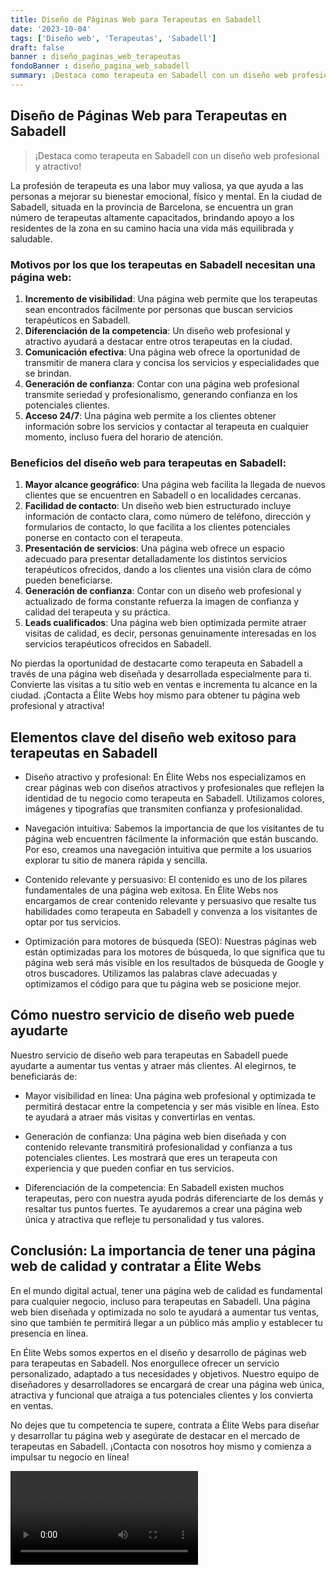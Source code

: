 ```yaml
---
title: Diseño de Páginas Web para Terapeutas en Sabadell
date: '2023-10-04'
tags: ['Diseño web', 'Terapeutas', 'Sabadell']
draft: false
banner : diseño_paginas_web_terapeutas
fondoBanner : diseño_pagina_web_sabadell
summary: ¡Destaca como terapeuta en Sabadell con un diseño web profesional y atractivo!
---
```


## Diseño de Páginas Web para Terapeutas en Sabadell

> ¡Destaca como terapeuta en Sabadell con un diseño web profesional y atractivo!

La profesión de terapeuta es una labor muy valiosa, ya que ayuda a las personas a mejorar su bienestar emocional, físico y mental. En la ciudad de Sabadell, situada en la provincia de Barcelona, se encuentra un gran número de terapeutas altamente capacitados, brindando apoyo a los residentes de la zona en su camino hacia una vida más equilibrada y saludable.

### Motivos por los que los terapeutas en Sabadell necesitan una página web:
1. **Incremento de visibilidad**: Una página web permite que los terapeutas sean encontrados fácilmente por personas que buscan servicios terapéuticos en Sabadell.
2. **Diferenciación de la competencia**: Un diseño web profesional y atractivo ayudará a destacar entre otros terapeutas en la ciudad.
3. **Comunicación efectiva**: Una página web ofrece la oportunidad de transmitir de manera clara y concisa los servicios y especialidades que se brindan.
4. **Generación de confianza**: Contar con una página web profesional transmite seriedad y profesionalismo, generando confianza en los potenciales clientes.
5. **Acceso 24/7**: Una página web permite a los clientes obtener información sobre los servicios y contactar al terapeuta en cualquier momento, incluso fuera del horario de atención.

### Beneficios del diseño web para terapeutas en Sabadell:
1. **Mayor alcance geográfico**: Una página web facilita la llegada de nuevos clientes que se encuentren en Sabadell o en localidades cercanas.
2. **Facilidad de contacto**: Un diseño web bien estructurado incluye información de contacto clara, como número de teléfono, dirección y formularios de contacto, lo que facilita a los clientes potenciales ponerse en contacto con el terapeuta.
3. **Presentación de servicios**: Una página web ofrece un espacio adecuado para presentar detalladamente los distintos servicios terapéuticos ofrecidos, dando a los clientes una visión clara de cómo pueden beneficiarse.
4. **Generación de confianza**: Contar con un diseño web profesional y actualizado de forma constante refuerza la imagen de confianza y calidad del terapeuta y su práctica.
5. **Leads cualificados**: Una página web bien optimizada permite atraer visitas de calidad, es decir, personas genuinamente interesadas en los servicios terapéuticos ofrecidos en Sabadell.

No pierdas la oportunidad de destacarte como terapeuta en Sabadell a través de una página web diseñada y desarrollada especialmente para ti. Convierte las visitas a tu sitio web en ventas e incrementa tu alcance en la ciudad. ¡Contacta a Élite Webs hoy mismo para obtener tu página web profesional y atractiva!

<GifSeo />

<Cta />

## Elementos clave del diseño web exitoso para terapeutas en Sabadell

- Diseño atractivo y profesional: En Élite Webs nos especializamos en crear páginas web con diseños atractivos y profesionales que reflejen la identidad de tu negocio como terapeuta en Sabadell. Utilizamos colores, imágenes y tipografías que transmiten confianza y profesionalidad.

- Navegación intuitiva: Sabemos la importancia de que los visitantes de tu página web encuentren fácilmente la información que están buscando. Por eso, creamos una navegación intuitiva que permite a los usuarios explorar tu sitio de manera rápida y sencilla.

- Contenido relevante y persuasivo: El contenido es uno de los pilares fundamentales de una página web exitosa. En Élite Webs nos encargamos de crear contenido relevante y persuasivo que resalte tus habilidades como terapeuta en Sabadell y convenza a los visitantes de optar por tus servicios.

- Optimización para motores de búsqueda (SEO): Nuestras páginas web están optimizadas para los motores de búsqueda, lo que significa que tu página web será más visible en los resultados de búsqueda de Google y otros buscadores. Utilizamos las palabras clave adecuadas y optimizamos el código para que tu página web se posicione mejor.

## Cómo nuestro servicio de diseño web puede ayudarte

Nuestro servicio de diseño web para terapeutas en Sabadell puede ayudarte a aumentar tus ventas y atraer más clientes. Al elegirnos, te beneficiarás de:

- Mayor visibilidad en línea: Una página web profesional y optimizada te permitirá destacar entre la competencia y ser más visible en línea. Esto te ayudará a atraer más visitas y convertirlas en ventas.

- Generación de confianza: Una página web bien diseñada y con contenido relevante transmitirá profesionalidad y confianza a tus potenciales clientes. Les mostrará que eres un terapeuta con experiencia y que pueden confiar en tus servicios.

- Diferenciación de la competencia: En Sabadell existen muchos terapeutas, pero con nuestra ayuda podrás diferenciarte de los demás y resaltar tus puntos fuertes. Te ayudaremos a crear una página web única y atractiva que refleje tu personalidad y tus valores.

## Conclusión: La importancia de tener una página web de calidad y contratar a Élite Webs

En el mundo digital actual, tener una página web de calidad es fundamental para cualquier negocio, incluso para terapeutas en Sabadell. Una página web bien diseñada y optimizada no solo te ayudará a aumentar tus ventas, sino que también te permitirá llegar a un público más amplio y establecer tu presencia en línea.

En Élite Webs somos expertos en el diseño y desarrollo de páginas web para terapeutas en Sabadell. Nos enorgullece ofrecer un servicio personalizado, adaptado a tus necesidades y objetivos. Nuestro equipo de diseñadores y desarrolladores se encargará de crear una página web única, atractiva y funcional que atraiga a tus potenciales clientes y los convierta en ventas.

No dejes que tu competencia te supere, contrata a Élite Webs para diseñar y desarrollar tu página web y asegúrate de destacar en el mercado de terapeutas en Sabadell. ¡Contacta con nosotros hoy mismo y comienza a impulsar tu negocio en línea!

<Video />

<CtaBot job='Terapeutas' city='Sabadell'/>

<Gmaps query='Sabadell+españa+maps' />
